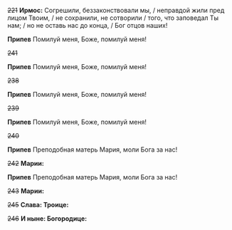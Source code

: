 ~~221~~ **Ирмос:** Согрешили, беззаконствовали мы, / неправдой жили пред лицом Твоим, / не сохранили, не сотворили / того, что заповедал Ты нам; / но не оставь нас до конца, / Бог отцов наших!

**Припев** Помилуй меня, Боже, помилуй меня!

~~241~~

**Припев** Помилуй меня, Боже, помилуй меня!

~~238~~

**Припев** Помилуй меня, Боже, помилуй меня!

~~239~~

**Припев** Помилуй меня, Боже, помилуй меня!

~~240~~

**Припев** Преподобная матерь Мария, моли Бога за нас!

~~242~~ **Марии:**

**Припев** Преподобная матерь Мария, моли Бога за нас!

~~243~~ **Марии:**

~~245~~ **Слава: Троице:**

~~246~~ **И ныне: Богородице:**
